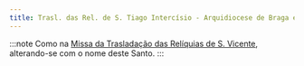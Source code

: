 ```yaml
---
title: Trasl. das Rel. de S. Tiago Intercísio - Arquidiocese de Braga e noutros lugares
---
```


:::note
Como na [Missa da Trasladação das Relíquias de S. Vicente](./05-04-2),
alterando-se com o nome deste Santo.
:::

